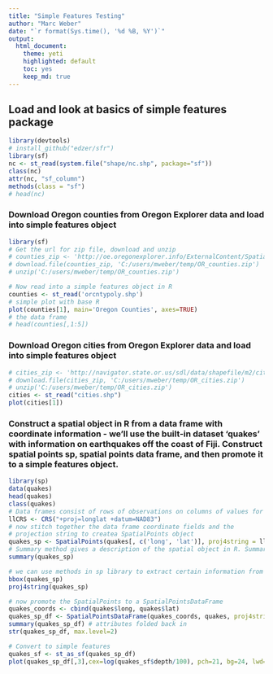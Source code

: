 ```yaml
---
title: "Simple Features Testing"
author: "Marc Weber"
date: "`r format(Sys.time(), '%d %B, %Y')`"
output: 
  html_document:
    theme: yeti
    highlighted: default 
    toc: yes
    keep_md: true 
---
```


## Load and look at basics of simple features package
```r
library(devtools)
# install_github("edzer/sfr")
library(sf)
nc <- st_read(system.file("shape/nc.shp", package="sf"))
class(nc)
attr(nc, "sf_column")
methods(class = "sf")
# head(nc)
```

### Download Oregon counties from Oregon Explorer data and load into simple features object
```r
library(sf)
# Get the url for zip file, download and unzip
# counties_zip <- 'http://oe.oregonexplorer.info/ExternalContent/SpatialDataforDownload/orcnty2015.zip'
# download.file(counties_zip, 'C:/users/mweber/temp/OR_counties.zip')
# unzip('C:/users/mweber/temp/OR_counties.zip')

# Now read into a simple features object in R
counties <- st_read('orcntypoly.shp')
# simple plot with base R
plot(counties[1], main='Oregon Counties', axes=TRUE)
# the data frame
# head(counties[,1:5])
```


### Download Oregon cities from Oregon Explorer data and load into simple features object
```r
# cities_zip <- 'http://navigator.state.or.us/sdl/data/shapefile/m2/cities.zip'
# download.file(cities_zip, 'C:/users/mweber/temp/OR_cities.zip')
# unzip('C:/users/mweber/temp/OR_cities.zip')
cities <- st_read("cities.shp")
plot(cities[1])
```

### Construct a spatial object in R from a data frame with coordinate information - we'll use the built-in dataset 'quakes' with information on earthquakes off the coast of Fiji.  Construct spatial points sp, spatial points data frame, and then promote it to a simple features object.
```r
library(sp)
data(quakes)
head(quakes)
class(quakes)
# Data frames consist of rows of observations on columns of values for variables of interest. Create the coordinate reference system to use
llCRS <- CRS("+proj=longlat +datum=NAD83")
# now stitch together the data frame coordinate fields and the  
# projection string to createa SpatialPoints object
quakes_sp <- SpatialPoints(quakes[, c('long', 'lat')], proj4string = llCRS)
# Summary method gives a description of the spatial object in R. Summary works on pretty much all objects in R - for spatial data, gives us basic information about the projection, coordinates, and data for an sp object if it's a spatial data frame object.
summary(quakes_sp)

# we can use methods in sp library to extract certain information from objects
bbox(quakes_sp)
proj4string(quakes_sp)

# now promote the SpatialPoints to a SpatialPointsDataFrame
quakes_coords <- cbind(quakes$long, quakes$lat)
quakes_sp_df <- SpatialPointsDataFrame(quakes_coords, quakes, proj4string=llCRS, match.ID=TRUE)
summary(quakes_sp_df) # attributes folded back in
str(quakes_sp_df, max.level=2)

# Convert to simple features
quakes_sf <- st_as_sf(quakes_sp_df)
plot(quakes_sp_df[,3],cex=log(quakes_sf$depth/100), pch=21, bg=24, lwd=.4, axes=T) 
```